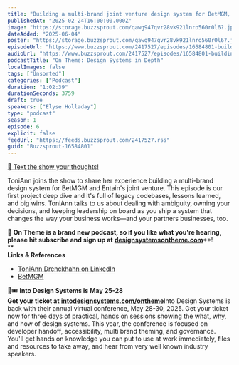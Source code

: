 ```yaml
---
title: "Building a multi-brand joint venture design system for BetMGM, with ToniAnn Drenckhahn — #06"
publishedAt: "2025-02-24T16:00:00.000Z"
image: "https://storage.buzzsprout.com/qawg947qvr28vk921lnro560r0l6?.jpg"
dateAdded: "2025-06-04"
poster: "https://storage.buzzsprout.com/qawg947qvr28vk921lnro560r0l6?.jpg"
episodeUrl: "https://www.buzzsprout.com/2417527/episodes/16584801-building-a-multi-brand-joint-venture-design-system-for-betmgm-with-toniann-drenckhahn-06.mp3"
audioUrl: "https://www.buzzsprout.com/2417527/episodes/16584801-building-a-multi-brand-joint-venture-design-system-for-betmgm-with-toniann-drenckhahn-06.mp3"
podcastTitle: "On Theme: Design Systems in Depth"
localImages: false
tags: ["Unsorted"]
categories: ["Podcast"]
duration: "1:02:39"
durationSeconds: 3759
draft: true
speakers: ["Elyse Holladay"]
type: "podcast"
season: 1
episode: 6
explicit: false
feedUrl: "https://feeds.buzzsprout.com/2417527.rss"
guid: "Buzzsprout-16584801"
---
```

[📲 Text the show your thoughts!](https://www.buzzsprout.com/twilio/text_messages/2417527/open_sms)

ToniAnn joins the show to share her experience building a multi-brand design system for BetMGM and Entain's joint venture. This episode is our first project deep dive and it's full of legacy codebases, lessons learned, and big wins. ToniAnn talks to us about dealing with ambiguity, owning your decisions, and keeping leadership on board as you ship a system that changes the way your business works—and your partners businesses, too.

💖 **On Theme is a brand new podcast, so if you like what you're hearing, please hit subscribe and sign up at** [**designsystemsontheme.com**](http://designsystemsontheme.com/)**!  
**  
**Links & References**

-   [ToniAnn Drenckhahn on LinkedIn](https://www.linkedin.com/in/tonianndrenckhahn/)
-   [BetMGM](https://www.betmgminc.com/)

🎨🎟️ **Into Design Systems is May 25-28  
Get your ticket at** [**intodesignsystems.com/ontheme**](http://intodesignsystems.com/ontheme)Into Design Systems is back with their annual virtual conference, May 28-30, 2025. Get your ticket now for three days of practical, hands on sessions showing the what, why, and how of design systems. This year, the conference is focused on developer handoff, accessibility, multi brand theming, and governance. You'll get hands on knowledge you can put to use at work immediately, files and resources to take away, and hear from very well known industry speakers.

